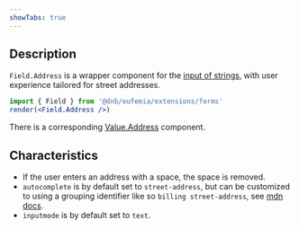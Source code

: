 ```yaml
---
showTabs: true
---
```


## Description

`Field.Address` is a wrapper component for the [input of strings](/uilib/extensions/forms/base-fields/String), with user experience tailored for street addresses.

```jsx
import { Field } from '@dnb/eufemia/extensions/forms'
render(<Field.Address />)
```

There is a corresponding [Value.Address](/uilib/extensions/forms/Value/Address) component.

## Characteristics

- If the user enters an address with a space, the space is removed.
- `autocomplete` is by default set to `street-address`, but can be customized to using a grouping identifier like so `billing street-address`, see [mdn docs](https://developer.mozilla.org/en-US/docs/Web/HTML/Attributes/autocomplete#grouping_identifier).
- `inputmode` is by default set to `text`.
